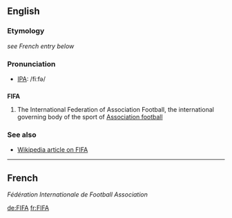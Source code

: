 ==English==
===Etymology===
''see French entry below''

===Pronunciation===
*[[IPA]]: /fiːfə/

==={{acronym}}===
'''FIFA'''

#{{football}} The International Federation of Association Football, the international governing body of the sport of [[Association football]]

===See also===
*[[w:FIFA|Wikipedia article on FIFA]]

----
==French==
''Fédération Internationale de Football Association''

[[de:FIFA]]
[[fr:FIFA]]